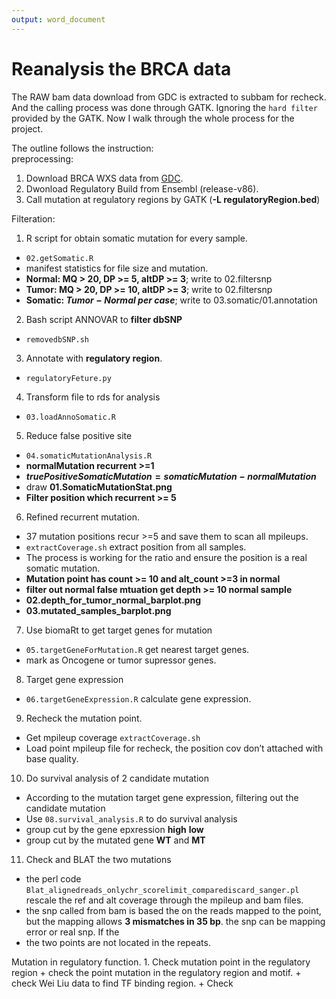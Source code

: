```yaml
---
output: word_document
---
```

# Reanalysis the BRCA data

The RAW bam data download from GDC is extracted to subbam for recheck. And the calling process was done through GATK. Ignoring the `hard filter` provided by the GATK. Now I walk through the whole process for the project.

The outline follows the instruction:  
preprocessing:

1. Download BRCA WXS data from [GDC]('https://gdc-portal.nci.nih.gov/projects/TCGA-BRCA').
2. Dwonload Regulatory Build from Ensembl (release-v86).
3. Call mutation at regulatory regions by GATK (**-L regulatoryRegion.bed**)

Filteration: 

1. R script for obtain somatic mutation for every sample.
  + `02.getSomatic.R`
  + manifest statistics for file size and mutation.
  + **Normal: MQ > 20, DP >= 5, altDP >= 3**; write to 02.filtersnp
  + **Tumor: MQ > 20, DP >= 10, altDP >= 3**; write to 02.filtersnp
  + **Somatic: $Tumor -  Normal\ per\ case$**; write to 03.somatic/01.annotation
2. Bash script ANNOVAR to **filter dbSNP**
  + `removedbSNP.sh`
3. Annotate with **regulatory region**.
  + `regulatoryFeture.py`
4. Transform file to rds for analysis
  + `03.loadAnnoSomatic.R`
5. Reduce false positive site
  + `04.somaticMutationAnalysis.R`
  + **normalMutation recurrent >=1**
  + **$truePositiveSomaticMutation = somaticMutation - normalMutation$**
  + draw **01.SomaticMutationStat.png**
  + **Filter position which recurrent >= 5**
6. Refined recurrent mutation.
  + 37 mutation positions recur >=5 and save them to scan all mpileups.
  + `extractCoverage.sh` extract position from all samples. 
  + The process is working for the ratio and ensure the position is a real somatic mutation.
  + **Mutation point has count >= 10 and alt_count >=3 in normal**
  + **filter out normal false mtuation get depth >= 10 normal sample**
  + **02.depth_for_tumor_normal_barplot.png**
  + **03.mutated_samples_barplot.png**
7. Use biomaRt to get target genes for mutation
  + `05.targetGeneForMutation.R` get nearest target genes.
  + mark as Oncogene or tumor supressor genes.
8. Target gene expression
  + `06.targetGeneExpression.R` calculate gene expression.
9. Recheck the mutation point.
  + Get mpileup coverage `extractCoverage.sh`
  + Load point mpileup file for recheck, the position cov don't attached with base quality.
10. Do survival analysis of 2 candidate mutation
  + According to the mutation target gene expression, filtering out the candidate mutation
  + Use `08.survival_analysis.R` to do survival analysis
  + group cut by the gene epxression **high** **low**
  + group cut by the mutated gene **WT** and **MT**
11. Check and BLAT the two mutations
  + the perl code `Blat_alignedreads_onlychr_scorelimit_comparediscard_sanger.pl` rescale the ref and alt coverage through the mpileup and bam files.
  + the snp called from bam is based the on the reads mapped to the point, but the mapping allows **3 mismatches in 35 bp**. the snp can be mapping error or real snp. If the 
  + the two points are not located in the repeats.


Mutation in regulatory function.
1. Check mutation point in the regulatory region
  + check the point mutation in the regulatory region and motif.
  + check Wei Liu data to find TF binding region.
  + Check 


 
 
 